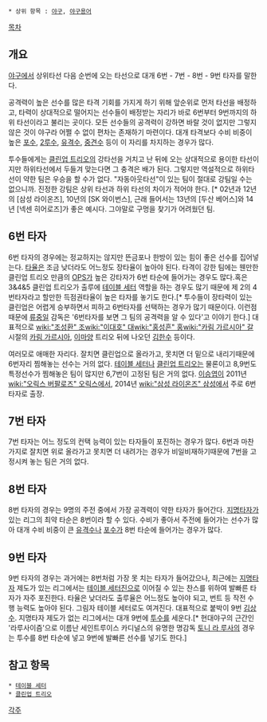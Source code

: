  * 상위 항목 : [[야구]], [[야구용어]]

[[목차]]
== 개요 ==
[[야구]]에서 상위타선 다음 순번에 오는 타선으로 대개 6번 - 7번 - 8번 - 9번 타자를 말한다.

공격력이 높은 선수를 많은 타격 기회를 가지게 하기 위해 앞순위로 먼저 타선을 배정하고, 타력이 상대적으로 떨어지는 선수들이 배정받는 자리가 바로 6번부터 9번까지의 하위 타선이라고 불리는 곳이다. 모든 선수들의 공격력이 강하면 바랄 것이 없지만 그렇지 않은 것이 야구라 어쩔 수 없이 편차는 존재하기 마련이다. 대개 타격보다 수비 비중이 높은 [[포수]], [[2루수]], [[유격수]], [[중견수]] 등이 이 자리를 차지하는 경우가 많다.

투수들에게는 [[클린업 트리오]]의 강타선을 거치고 난 뒤에 오는 상대적으로 용이한 타선이지만 하위타선에서 두들겨 맞는다면 그 충격은 배가 된다. 그렇지만 역설적으로 하위타선이 약한 팀은 우승을 할 수가 없다. "자동아웃타선"이 있는 팀이 절대로 강팀일 수는 없으니까. 진정한 강팀은 상위 타선과 하위 타선의 차이가 적어야 한다. [* 02년과 12년의 [삼성 라이온즈], 10년의 [SK 와이번스], 근래 들어서는 13년의 [두산 베어스]와 14년 [넥센 히어로즈]가 좋은 예시다. 그야말로 구멍을 찾기가 어려웠던 팀.
== 6번 타자 ==
6번 타자의 경우에는 정교하지는 않지만 뜬금포나 한방이 있는 힘이 좋은 선수를 집어넣는다. [[타율]]은 조금 낮더라도 어느정도 장타율이 높아야 된다. 타격이 강한 팀에는 웬만한 클린업 트리오 만큼의 [[OPS]]가 높은 강타자가 6번 타순에 들어가는 경우도 많다.혹은 3&4&5 클린업 트리오가 출루에 [[테이블 세터]] 역할을 하는 경우도 많기 때문에 제 2의 4번타자라고 할만한 득점권타율이 높은 타자를 놓기도 한다.[* 투수들이 장타력이 있는 클린업은 어렵게 승부하면서 피하고 6번타자를 선택하는 경우가 많기 때문이다. 이런점 때문에 [[류중일]] 감독은 '6번타자를 보면 그 팀의 공격력을 알 수 있다'고 이야기 한다.] 대표적으로 [[wiki:"조성환" 조]][[wiki:"이대호" 대]][[wiki:"홍성흔" 홍]][[wiki:"카림 가르시아" 갈]] 시절의 [[카림 가르시아]], [[이마양]] 트리오 뒤에 나오던 [[김한수]] 등이다.

여러모로 애매한 자리다. 잘치면 클린업으로 올라가고, 못치면 더 밑으로 내리기때문에 6번자리 찜해놓는 선수는 거의 없다. [[테이블 세터]]나 [[클린업 트리오]]는 물론이고 8,9번도 특정선수가 찜해놓은 팀이 많지만 6,7번이 고정된 팀은 거의 없다.  [[이승엽]]이 2011년 [[wiki:"오릭스 버팔로즈" 오릭스]]에서, 2014년 [[wiki:"삼성 라이온즈" 삼성]]에서 주로 6번타자로 출장.

== 7번 타자 ==
7번 타자는 어느 정도의 컨택 능력이 있는 타자들이 포진하는 경우가 많다. 6번과 마찬가지로 잘치면 위로 올라가고 못치면 더 내려가는 경우가 비일비재하기때문에 7번을 고정시켜 놓는 팀은 거의 없다.

== 8번 타자 ==
8번 타자의 경우는 9명의 주전 중에서 가장 공격력이 약한 타자가 들어간다. [[지명타자]]가 있는 리그의 최약 타순은 8번이라 할 수 있다. 수비가 좋아서 주전에 들어가는 선수가 많아 대개 수비 비중이 큰 [[유격수]]나 [[포수]]가 8번 타순에 들어가는 경우가 많다.

== 9번 타자 ==
9번 타자의 경우는 과거에는 8번처럼 가장 못 치는 타자가 들어갔으나, 최근에는 [[지명타자]] 제도가 있는 리그에서는 [[테이블 세터]]진으로 이어질 수 있는 찬스를 위하여 발빠른 타자가 자주 포진한다. 타율은 낮더라도 출루율은 어느정도 높아야 되고, 번트 등 작전 수행 능력도 높아야 된다. 그림자 테이블 세터로도 여겨진다. 대표적으로 붙박이 9번 [[김상수]]. 지명타자 제도가 없는 리그에서는 대개 9번에 [[투수]]를 세운다.[* 현대야구의 근간인 '라루사이즘'으로 이름난 세인트루이스 카디널스의 유명한 명감독 [[토니 라 루사]]의 경우는 투수를 8번 타순에 넣고 9번에 발빠른 선수를 넣기도 한다.]

== 참고 항목 ==
 * [[테이블 세터]]
 * [[클린업 트리오]]

[[각주]]
